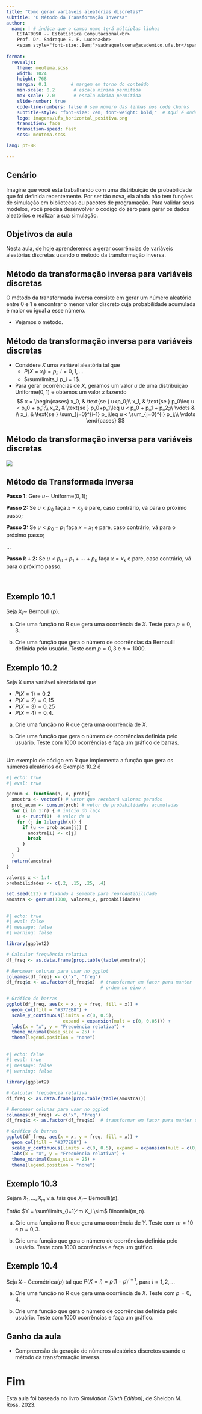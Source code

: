 ```yaml
---
title: "Como gerar variáveis aleatórias discretas?"
subtitle: "O Método da Transformação Inversa"
author:
  name: | # indica que o campo name terá múltiplas linhas
    ESTAT0090 -- Estatística Computacional<br>
    Prof. Dr. Sadraque E. F. Lucena<br>
    <span style="font-size:.8em;">sadraquelucena@academico.ufs.br</span>
  
format:
  revealjs:
    theme: meutema.scss
    width: 1024
    height: 768
    margin: 0.1         # margem em torno do conteúdo
    min-scale: 0.2       # escala mínima permitida
    max-scale: 2.0       # escala máxima permitida
    slide-number: true
    code-line-numbers: false # sem número das linhas nos code chunks
    subtitle-style: "font-size: 2em; font-weight: bold;"  # Aqui é onde aumentamos o subtítulo
    logo: imagens/ufs_horizontal_positiva.png
    transition: fade
    transition-speed: fast
    scss: meutema.scss

lang: pt-BR

---
```



## Cenário

Imagine que você está trabalhando com uma distribuição de probabilidade que foi definida recentemente. Por ser tão nova, ela ainda não tem funções de simulação em bibliotecas ou pacotes de programação. Para validar seus modelos, você precisa desenvolver o código do zero para gerar os dados aleatórios e realizar a sua simulação.




## Objetivos da aula

Nesta aula, de hoje aprenderemos a gerar ocorrências de variáveis aleatórias discretas usando o método da transformação inversa.




## Método da transformação inversa para variáveis discretas

O método da transformada inversa consiste em gerar um número aleatório entre 0 e 1 e encontrar o menor valor discreto cuja probabilidade acumulada é maior ou igual a esse número.

- Vejamos o método.


## Método da transformação inversa para variáveis discretas

- Considere $X$ uma variável aleatória tal que
  - $P(X = x_i)= p_i, ~ i = 0, 1, \ldots$
  - $\sum\limits_i p_i = 1$.
  
- Para gerar ocorrências de $X$, geramos um valor $u$ de uma distribuição<br> Uniforme$(0,1)$ e obtemos um valor $x$ fazendo
$$
  x = \begin{cases}
        x_0, & \text{se } u<p_0;\\
        x_1, & \text{se } p_0\leq u < p_0 + p_1;\\
        x_2, & \text{se } p_0+p_1\leq u < p_0 + p_1 + p_2;\\
        \vdots & \\
        x_i, & \text{se } \sum_{j=0}^{i-1} p_j\leq u <  \sum_{j=0}^{i} p_j;\\
        \vdots
      \end{cases}
$$




## Método da transformação inversa para variáveis discretas

![](imagens/TransformadaInversa.png)




## Método da Transformada Inversa

::: {.callout-tip icon=false title="Algoritmo"}
**Passo 1:** Gere $u \sim$ Uniforme($0,1$);

**Passo 2:** Se $u<p_0$ faça $x=x_0$ e pare, caso contrário, vá para o próximo passo;

**Passo 3:** Se $u<p_0+p_1$ faça $x=x_1$ e pare, caso contrário, vá para o próximo passo;

$\ldots$

**Passo $k+2$:** Se $u<p_0+p_1+\cdots+p_k$ faça $x=x_k$ e pare, caso contrário, vá para o próximo passo.
:::
<br>




## Exemplo 10.1

Seja $X_i\sim$ Bernoulli($p$).

a. Crie uma função no R que gera uma ocorrência de $X$. Teste para $p = 0,\!3$.

b. Crie uma função que gera o número de ocorrências da Bernoulli definida pelo usuário. Teste com $p = 0,\!3$ e $n = 1000$.




## Exemplo 10.2

Seja $X$ uma variável aleatória tal que

- $P(X=1) = 0,\!2$
- $P(X=2)=0,\!15$
- $P(X=3)=0,\!25$
- $P(X=4)=0,\!4$.

a. Crie uma função no R que gera uma ocorrência de $X$.

b. Crie uma função que gera o número de ocorrências definida pelo usuário. Teste com 1000 ocorrências e faça um gráfico de barras.




## 

Um exemplo de código em R que implementa a função que gera os números aleatórios do Exemplo 10.2 é

```r
#| echo: true
#| eval: true

gernum <- function(n, x, prob){
  amostra <- vector() # vetor que receberá valores gerados
  prob_acum <- cumsum(prob) # vetor de probabilidades acumuladas
  for (i in 1:n) { # início do laço
    u <- runif(1)  # valor de u
    for (j in 1:length(x)) {
      if (u <= prob_acum[j]) {
        amostra[i] <- x[j]
        break
      }
    }
  }
  return(amostra)
}

valores_x <- 1:4
probabilidades <- c(.2, .15, .25, .4)

set.seed(123) # fixando a semente para reprodutibilidade
amostra <- gernum(1000, valores_x, probabilidades)
```




##

```r
#| echo: true
#| eval: false
#| message: false
#| warning: false

library(ggplot2)

# Calcular frequência relativa
df_freq <- as.data.frame(prop.table(table(amostra)))

# Renomear colunas para usar no ggplot
colnames(df_freq) <- c("x", "freq")
df_freq$x <- as.factor(df_freq$x)  # transformar em fator para manter
                                   # ordem no eixo x

# Gráfico de barras
ggplot(df_freq, aes(x = x, y = freq, fill = x)) +
  geom_col(fill = "#377EB8") +
  scale_y_continuous(limits = c(0, 0.5),
                     expand = expansion(mult = c(0, 0.05))) +
  labs(x = "x", y = "Frequência relativa") +
  theme_minimal(base_size = 25) +
  theme(legend.position = "none")

```




##

```r
#| echo: false
#| eval: true
#| message: false
#| warning: false

library(ggplot2)

# Calcular frequência relativa
df_freq <- as.data.frame(prop.table(table(amostra)))

# Renomear colunas para usar no ggplot
colnames(df_freq) <- c("x", "freq")
df_freq$x <- as.factor(df_freq$x)  # transformar em fator para manter ordem no eixo x

# Gráfico de barras
ggplot(df_freq, aes(x = x, y = freq, fill = x)) +
  geom_col(fill = "#377EB8") +
  scale_y_continuous(limits = c(0, 0.5), expand = expansion(mult = c(0, 0.05))) +
  labs(x = "x", y = "Frequência relativa") +
  theme_minimal(base_size = 25) +
  theme(legend.position = "none")

```




## Exemplo 10.3

Sejam $X_1, \ldots,X_m$ v.a. tais que $X_i \sim$ Bernoulli($p$).

Então $Y = \sum\limits_{i=1}^m X_i \sim$ Binomial($m,p$).

a. Crie uma função no R que gera uma ocorrência de $Y$. Teste com $m = 10$ e $p = 0,\!3$.

b. Crie uma função que gera o número de ocorrências definida pelo usuário. Teste com 1000 ocorrências e faça um gráfico.




## Exemplo 10.4

Seja $X\sim$ Geométrica($p$) tal que $P(X=i) = p(1-p)^{i-1}$, para $i=1,2,\ldots$

a. Crie uma função no R que gera uma ocorrência de $X$. Teste com $p=0,\!4$.

b. Crie uma função que gera o número de ocorrências definida pelo usuário. Teste com 1000 ocorrências e faça um gráfico.




## Ganho da aula

- Compreensão da geração de números aleatórios discretos usando o método da transformação inversa.




# Fim

Esta aula foi baseada no livro *Simulation (Sixth Edition)*, de Sheldon M. Ross, 2023.